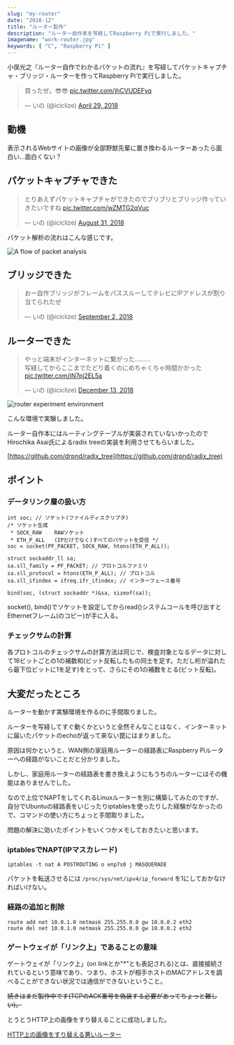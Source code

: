 ```yaml
---
slug: "my-router"
date: "2018-12"
title: "ルーター製作"
description: "ルーター自作本を写経してRaspberry Piで実行しました。"
imagename: "work-router.jpg"
keywords: [ "C", "Raspberry Pi" ]
---
```


小俣光之『ルーター自作でわかるパケットの流れ』を写経してパケットキャプチャ・ブリッジ・ルーターを作ってRaspberry Piで実行しました。

<blockquote class="twitter-tweet" data-lang="en"><p lang="ja" dir="ltr">買ったぜ。😎😎 <a href="https://t.co/jhCVUDEFyq">pic.twitter.com/jhCVUDEFyq</a></p>&mdash; いの (@iciclize) <a href="https://twitter.com/iciclize/status/990489175148261376?ref_src=twsrc%5Etfw">April 29, 2018</a></blockquote>
<script async src="https://platform.twitter.com/widgets.js" charset="utf-8"></script>

## 動機

表示されるWebサイトの画像が全部野獣先輩に置き換わるルーターあったら面白い…面白くない？

## パケットキャプチャできた

<blockquote class="twitter-tweet" data-lang="en"><p lang="ja" dir="ltr">とりあえずパケットキャプチャができたのでブリブリとブリッジ作っていきたいですね <a href="https://t.co/wZMTG2qVuc">pic.twitter.com/wZMTG2qVuc</a></p>&mdash; いの (@iciclize) <a href="https://twitter.com/iciclize/status/1035615798331498496?ref_src=twsrc%5Etfw">August 31, 2018</a></blockquote>

パケット解析の流れはこんな感じです。

![A flow of packet analysis](./work-router-pcap.jpg)

## ブリッジできた

<blockquote class="twitter-tweet" data-lang="en"><p lang="ja" dir="ltr">おー自作ブリッジがフレームをパススルーしてテレビにIPアドレスが割り当てられたぜ</p>&mdash; いの (@iciclize) <a href="https://twitter.com/iciclize/status/1036328102035484672?ref_src=twsrc%5Etfw">September 2, 2018</a></blockquote>

## ルーターできた

<blockquote class="twitter-tweet" data-lang="en"><p lang="ja" dir="ltr">やっと端末がインターネットに繋がった………<br />写経してからここまでたどり着くのにめちゃくちゃ時間かかった <a href="https://t.co/iN7pj2EL5a">pic.twitter.com/iN7pj2EL5a</a></p>&mdash; いの (@iciclize) <a href="https://twitter.com/iciclize/status/1073055995805425664?ref_src=twsrc%5Etfw">December 13, 2018</a></blockquote>

![router experiment environment](./work-router-env.jpg)

こんな環境で実験しました。

ルーター自作本にはルーティングテーブルが実装されていないかったのでHirochika Asai氏によるradix treeの実装を利用させてもらいました。

[https://github.com/drpnd/radix_tree](https://github.com/drpnd/radix_tree)

## ポイント

### データリンク層の扱い方

```
int soc; // ソケット(ファイルディスクリプタ)
/* ソケット生成
 * SOCK_RAW    RAWソケット
 * ETH_P_ALL   (IPだけでなく)すべてのパケットを受信 */
soc = socket(PF_PACKET, SOCK_RAW, htons(ETH_P_ALL));

struct sockaddr_ll sa;
sa.sll_family = PF_PACKET; // プロトコルファミリ
sa.sll_protocol = htons(ETH_P_ALL); // プロトコル
sa.sll_ifindex = ifreq.ifr_ifindex; // インターフェース番号

bind(soc, (struct sockaddr *)&sa, sizeof(sa));
```

socket(), bind()でソケットを設定してからread()システムコールを呼び出すとEthernetフレーム(のコピー)が手に入る。

### チェックサムの計算

各プロトコルのチェックサムの計算方法は同じで、検査対象となるデータに対して16ビットごとの1の補数和(ビット反転したもの同士を足す。ただし桁が溢れたら最下位ビットに1を足す)をとって、さらにその1の補数をとる(ビット反転)。

## 大変だったところ

ルーターを動かす実験環境を作るのに手間取りました。

ルーターを写経してすぐ動くかというと全然そんなことはなく、インターネットに届いたパケットのechoが返って来ない罠にはまりました。

原因は何かというと、WAN側の家庭用ルーターの経路表にRaspberry Piルーターへの経路がないことだと分かりました。

しかし、家庭用ルーターの経路表を書き換えようにもうちのルーターにはその機能はありませんでした。

なので上位でNAPTをしてくれるLinuxルーターを別に構築してみたのですが、自分でUbuntuの経路表をいじったりiptablesを使ったりした経験がなかったので、コマンドの使い方にちょっと手間取りました。

問題の解決に効いたポイントをいくつかメモしておきたいと思います。

### iptablesでNAPT(IPマスカレード)

```
iptables -t nat A POSTROUTING o enp7s0 j MASQUERADE
```

パケットを転送させるには `/proc/sys/net/ipv4/ip_forward` を1にしておかなければいけない。

### 経路の追加と削除

```
route add net 10.0.1.0 netmask 255.255.0.0 gw 10.0.0.2 eth2
route del net 10.0.1.0 netmask 255.255.0.0 gw 10.0.0.2 eth2
```

### ゲートウェイが「リンク上」であることの意味

ゲートウェイが「リンク上」(on linkとか"*"とも表記される)とは、直接接続されているという意味であり、つまり、ホストが相手ホストのMACアドレスを調べることができない状況では通信ができないということ。

~~続きはまだ製作中です(TCPのACK番号を偽装する必要があってちょっと難しい)。~~

とうとうHTTP上の画像をすり替えることに成功しました。

[HTTP上の画像をすり替える悪いルーター](/posts/my-bad-router-that-replaces-images-on-http)
